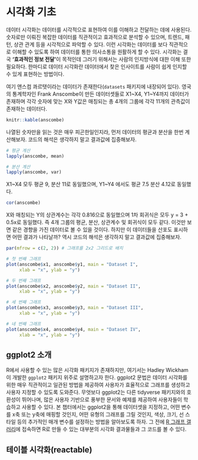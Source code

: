 # 시각화 기초
데이터 시각화는 데이터를 시각적으로 표현하여 이를 이해하고 전달하는 데에 사용된다. 숫자로만 이뤄진 복잡한 데이터를 직관적이고 효과적으로 분석할 수 있으며, 트렌드, 패턴, 상관 관계 등을 시각적으로 파악할 수 있다. 이런 시각화는 데이터를 보다 직관적으로 이해할 수 있도록 하여 데이터를 통한 의사소통을 원활하게 할 수 있다. 시각화는 결국 **'효과적인 정보 전달'**이 목적인데 그러기 위해서는 사람의 인지방식에 대한 이해 또한 필요하다. 한마디로 데이터 시각화란 데이터에서 찾은 인사이트를 사람이 쉽게 인지할 수 있게 표현하는 방법이다. 

여기 앤스컴 콰르탯이라는 데이터가 존재한다(`datasets` 패키지에 내장되어 있다). 영국의 통계학자인 Frank Anscombe이 만든 데이터셋들로  X1~X4, Y1~Y4까지 데이터가 존재하며 각각 숫자에 맞는 X와 Y값은 매칭되는 총 4개의 그룹에 각각 11개의 관측값이 존재하는 데이터다.

```r
knitr::kable(anscombe)
```

나열된 숫자만을 읽는 것은 매우 피곤한일인지라, 먼저 데이터의 평균과 분산을 한번 계산해보자. 코드의 해석은 생각하지 말고 결과값에 집중해보자.

```r
# 평균 계산
lapply(anscombe, mean)

# 분산 계산
lapply(anscombe, var)
```

X1~X4 모두 평균 9, 분산 11로 동일했으며, Y1~Y4 에서도 평균 7.5 분산 4.12로 동일했다.

```r
cor(anscombe)
```

X와 매칭되는 Y의 상관계수는 각각 0.816으로 동일했으며 1차 회귀식은 모두 y = 3 + 0.5x로 동일했다. 즉 4개 그룹의 평균, 분산, 상관계수 및 회귀식이 모두 같다. 이것만 보면 같은 경향을 가진 데이터로 볼 수 있을 것이다. 하지만 이 데이터들을 산포도 표시하면 어떤 결과가 나타날까? 역시 코드의 해석은 생각하지 말고 결과값에 집중해보자.

```r
par(mfrow = c(2, 2)) # 그래프를 2x2 그리드로 배치

# 첫 번째 그래프
plot(anscombe$x1, anscombe$y1, main = "Dataset I",
     xlab = "x", ylab = "y")

# 두 번째 그래프
plot(anscombe$x2, anscombe$y2, main = "Dataset II",
     xlab = "x", ylab = "y")

# 세 번째 그래프
plot(anscombe$x3, anscombe$y3, main = "Dataset III",
     xlab = "x", ylab = "y")

# 네 번째 그래프
plot(anscombe$x4, anscombe$y4, main = "Dataset IV",
     xlab = "x", ylab = "y")

```


## ggplot2 소개
R에서 사용할 수 있는 많은 시각화 패키지가 존재하지만, 여기서는 Hadley Wickham이 개발한 `ggplot2` 패키지 위주로 설명하고자 한다. ggplot2 문법은 데이터 시각화를 위한 매우 직관적이고 일관된 방법을 제공하여 사용자가 효율적으로 그래프를 생성하고 사용자 지정할 수 있도록 도와준다. 무엇보다 ggplot2는 다른 tidyverse 패키지와의 호환성이 뛰어나며, 많은 사용자 기반으로 풍부한 문서와 예제를 제공하여 사용자들이 학습하고 사용할 수 있다. 본 챕터에서는 ggplot2을 통해 데이터셋을 지정하고, 어떤 변수를 x축 또는 y축에 매핑할 것인지, 어떤 유형의 그래프를 그릴 것인지, 색상, 크기, 선 스타일 등의 추가적인 매개 변수를 설정하는 방법을 알아보도록 하자. 그 전에 [R 그래프 갤러리](https://r-graph-gallery.com/ggplot2-package.html)에 접속하면 R로 만들 수 있는 대부분의 시각화 결과물들과 그 코드를 볼 수 있다.

## 테이블 시각화(reactable)
